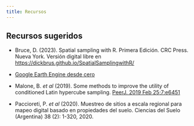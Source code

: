 ---
title: Recursos
---

## Recursos sugeridos

- Bruce, D. (2023). Spatial sampling with R. Primera Edición. CRC Press. Nueva York. Versión digital libre en [https://dickbrus.github.io/SpatialSamplingwithR/](https://dickbrus.github.io/SpatialSamplingwithR/)

- [Google Earth Engine desde cero](https://yabellini.github.io/GEE_course_code/index.html)

- Malone, B. *et al* (2019). Some methods to improve the utility of conditioned Latin hypercube sampling. [PeerJ. 2019 Feb 25;7:e6451](https://www.ncbi.nlm.nih.gov/pmc/articles/PMC6394343/)

- Paccioreti, P. *et al* (2020). Muestreo de sitios a escala regional para mapeo digital basado en propiedades del suelo. Ciencias del Suelo (Argentina) 38 (2): 1-320, 2020.